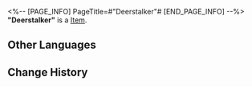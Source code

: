 <%-- [PAGE_INFO]
PageTitle=#"Deerstalker"#
[END_PAGE_INFO] --%>
{{Item Infobox
|title       = "Deerstalker"
|id          = 210208
|image       = Item Deerstalker.png
|type        = 
|invCategory = Valuables
|rarity      = 3
|effect      =
A record that can be played on the Express' phonograph. It might be a chance acquisition or a gift from someone else. All sorts of memories surge up when the music plays &mdash; the smiles, encounters, touches, and the excitement of battle. Maybe that is why people still collect records even as society rapidly advances.
The current record contains the track "Deerstalker."
|description =

''A desperate deer will resort to any means to escape.''
}}
'''"Deerstalker"''' is a [[Item]].

==Other Languages==
{{Other Languages
|en   = "Deerstalker"
|zhs  = 《逐鹿》
|zht  = 〈逐鹿〉
|ja   = 『逐鹿』
|ko   = ≪사슴 사냥≫
|es   = La persecución del cérvido
|fr   = « Deerstalker »
|ru   = Deerstalker
|th   = "Deerstalker"
|vi   = "Trục Lộc"
|de   = „Jagd auf den Hirsch“
|id   = "Deerstalker"
|pt   = "Deerstalker"
}}

==Change History==
{{Change History|2.0}}